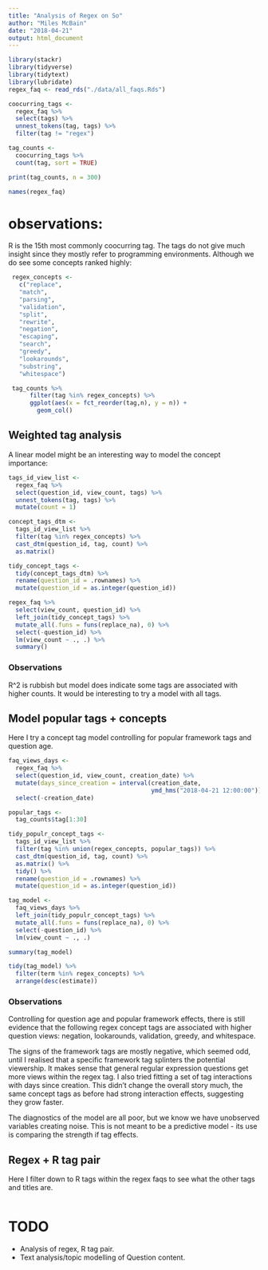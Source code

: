 ```yaml
---
title: "Analysis of Regex on So"
author: "Miles McBain"
date: "2018-04-21"
output: html_document
---
```


```r
library(stackr)
library(tidyverse)
library(tidytext)
library(lubridate)
regex_faq <- read_rds("./data/all_faqs.Rds")

coocurring_tags <-
  regex_faq %>%
  select(tags) %>%
  unnest_tokens(tag, tags) %>%
  filter(tag != "regex")

tag_counts <-
  coocurring_tags %>%
  count(tag, sort = TRUE)

print(tag_counts, n = 300)

names(regex_faq)
```

# observations:
R is the 15th most commonly coocurring tag. The tags do not give much insight since they mostly refer to programming environments. Although we do see some concepts ranked highly:

```r
 regex_concepts <-
   c("replace",
   "match",
   "parsing", 
   "validation",
   "split",
   "rewrite",
   "negation",
   "escaping",
   "search",
   "greedy",
   "lookarounds",
   "substring",
   "whitespace")

 tag_counts %>%
      filter(tag %in% regex_concepts) %>%
      ggplot(aes(x = fct_reorder(tag,n), y = n)) +
        geom_col()
```

## Weighted tag analysis
A linear model might be an interesting way to model the concept importance:

```r
tags_id_view_list <-
  regex_faq %>%
  select(question_id, view_count, tags) %>%
  unnest_tokens(tag, tags) %>%
  mutate(count = 1) 

concept_tags_dtm <-
  tags_id_view_list %>%
  filter(tag %in% regex_concepts) %>%
  cast_dtm(question_id, tag, count) %>%
  as.matrix()

tidy_concept_tags <- 
  tidy(concept_tags_dtm) %>%
  rename(question_id = .rownames) %>%
  mutate(question_id = as.integer(question_id))

regex_faq %>%
  select(view_count, question_id) %>%
  left_join(tidy_concept_tags) %>%
  mutate_all(.funs = funs(replace_na), 0) %>%
  select(-question_id) %>%
  lm(view_count ~ ., .) %>%
  summary()
```
### Observations
R^2 is rubbish but model does indicate some tags are associated with higher counts. It would be interesting to try a model with all tags.

## Model popular tags + concepts
Here I try a concept tag model controlling for popular framework tags and question age.

```r
faq_views_days <- 
  regex_faq %>%
  select(question_id, view_count, creation_date) %>%
  mutate(days_since_creation = interval(creation_date,
                                        ymd_hms("2018-04-21 12:00:00")) / days(1)) %>%
  select(-creation_date)

popular_tags <-
  tag_counts$tag[1:30]

tidy_populr_concept_tags <-
  tags_id_view_list %>%
  filter(tag %in% union(regex_concepts, popular_tags)) %>%
  cast_dtm(question_id, tag, count) %>%
  as.matrix() %>%
  tidy() %>%
  rename(question_id = .rownames) %>%
  mutate(question_id = as.integer(question_id))

tag_model <- 
  faq_views_days %>%
  left_join(tidy_populr_concept_tags) %>%
  mutate_all(.funs = funs(replace_na), 0) %>%
  select(-question_id) %>%
  lm(view_count ~ ., .)

summary(tag_model)

tidy(tag_model) %>%
  filter(term %in% regex_concepts) %>%
  arrange(desc(estimate))

```

### Observations
Controlling for question age and popular framework effects, there is still evidence that the following regex concept tags are associated with higher question views: negation, lookarounds, validation, greedy, and whitespace.

The signs of the framework tags are mostly negative, which seemed odd, until I realised that a specific framework tag splinters the potential viewership. It makes sense that general regular expression questions get more views within the regex tag. I also tried fitting a set of tag interactions with days since creation. This didn't change the overall story much, the same concept tags as before had strong interaction effects, suggesting they grow faster. 

The diagnostics of the model are all poor, but we know we have unobserved variables creating noise. This is not meant to be a predictive model - its use is comparing the strength if tag effects.

## Regex + R tag pair
Here I filter down to R tags within the regex faqs to see what the other tags and titles are.

```r


```
# TODO
* Analysis of regex, R tag pair.
* Text analysis/topic modelling of Question content.
